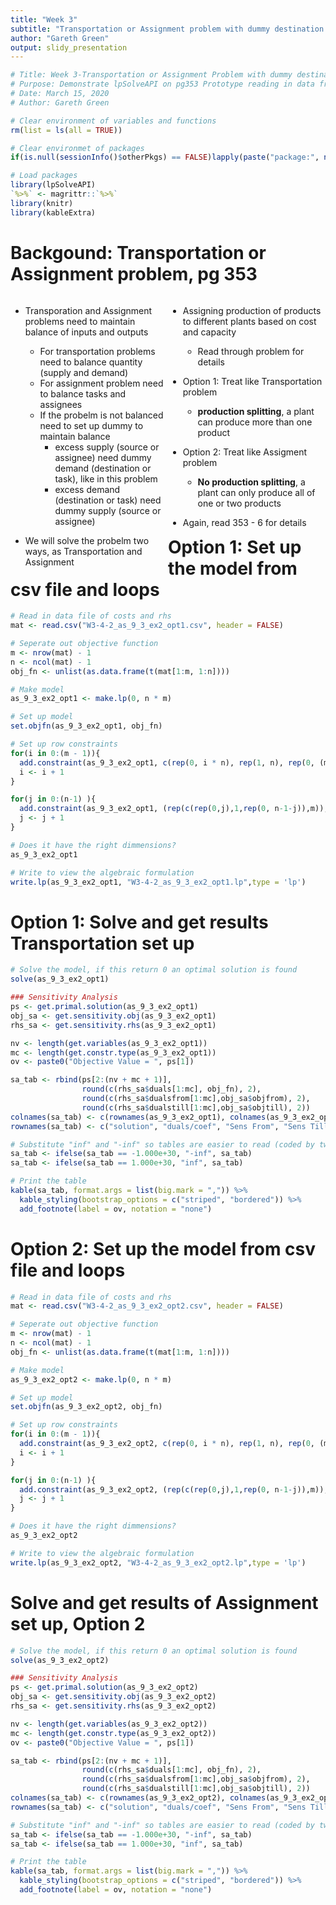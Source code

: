 ```yaml
---
title: "Week 3"
subtitle: "Transportation or Assignment problem with dummy destination reading in data from csv and looping"
author: "Gareth Green"
output: slidy_presentation
---
```


```r
# Title: Week 3-Transportation or Assignment Problem with dummy destination
# Purpose: Demonstrate lpSolveAPI on pg353 Prototype reading in data from csv
# Date: March 15, 2020
# Author: Gareth Green

```

```r
# Clear environment of variables and functions
rm(list = ls(all = TRUE)) 

# Clear environmet of packages
if(is.null(sessionInfo()$otherPkgs) == FALSE)lapply(paste("package:", names(sessionInfo()$otherPkgs), sep=""), detach, character.only = TRUE, unload = TRUE)

```

```r
# Load packages
library(lpSolveAPI)
`%>%` <- magrittr::`%>%`
library(knitr)
library(kableExtra)

```


Backgound: Transportation or Assignment problem, pg 353
=============================================

<div style="float: left; width: 50%;">

+ Transporation and Assignment problems need to maintain balance of inputs and outputs  

  - For transportation problems need to balance quantity (supply and demand)
  - For assignment problem need to balance tasks and assignees
  - If the probelm is not balanced need to set up dummy to maintain balance
    - excess supply (source or assignee) need dummy demand (destination or task), like in this problem
    - excess demand (destination or task) need dummy supply (source or assignee)

+ We will solve the probelm two ways, as Transportation and Assignment

</div>
<div style="float: right; width: 50%;">

+ Assigning production of products to different plants based on cost and capacity

  - Read through problem for details
  
+ Option 1: Treat like Transportation problem

  - **production splitting**, a plant can produce more than one product

+ Option 2: Treat like Assigment problem

  - **No production splitting**, a plant can only produce all  of one or two products

+ Again, read 353 - 6 for details

</div>


Option 1: Set up the model from csv file and loops
=============================================

```r
# Read in data file of costs and rhs
mat <- read.csv("W3-4-2_as_9_3_ex2_opt1.csv", header = FALSE)

# Seperate out objective function
m <- nrow(mat) - 1
n <- ncol(mat) - 1
obj_fn <- unlist(as.data.frame(t(mat[1:m, 1:n])))

# Make model
as_9_3_ex2_opt1 <- make.lp(0, n * m)

# Set up model
set.objfn(as_9_3_ex2_opt1, obj_fn)

# Set up row constraints
for(i in 0:(m - 1)){ 
  add.constraint(as_9_3_ex2_opt1, c(rep(0, i * n), rep(1, n), rep(0, (m-1-i) * n)), "=", mat[(i+1),(n+1)])
  i <- i + 1
}

for(j in 0:(n-1) ){ 
  add.constraint(as_9_3_ex2_opt1, (rep(c(rep(0,j),1,rep(0, n-1-j)),m)), "=", mat[(m+1),(j+1)])
  j <- j + 1
}

# Does it have the right dimmensions?
as_9_3_ex2_opt1

# Write to view the algebraic formulation
write.lp(as_9_3_ex2_opt1, "W3-4-2_as_9_3_ex2_opt1.lp",type = 'lp')

```


Option 1: Solve and get results Transportation set up
=============================================

```r
# Solve the model, if this return 0 an optimal solution is found
solve(as_9_3_ex2_opt1)

```

```r
### Sensitivity Analysis
ps <- get.primal.solution(as_9_3_ex2_opt1)
obj_sa <- get.sensitivity.obj(as_9_3_ex2_opt1)
rhs_sa <- get.sensitivity.rhs(as_9_3_ex2_opt1)

nv <- length(get.variables(as_9_3_ex2_opt1))
mc <- length(get.constr.type(as_9_3_ex2_opt1))
ov <- paste0("Objective Value = ", ps[1])

sa_tab <- rbind(ps[2:(nv + mc + 1)], 
                round(c(rhs_sa$duals[1:mc], obj_fn), 2),
                round(c(rhs_sa$dualsfrom[1:mc],obj_sa$objfrom), 2),
                round(c(rhs_sa$dualstill[1:mc],obj_sa$objtill), 2)) 
colnames(sa_tab) <- c(rownames(as_9_3_ex2_opt1), colnames(as_9_3_ex2_opt1))
rownames(sa_tab) <- c("solution", "duals/coef", "Sens From", "Sens Till")      

# Substitute "inf" and "-inf" so tables are easier to read (coded by two classmates!)
sa_tab <- ifelse(sa_tab == -1.000e+30, "-inf", sa_tab)
sa_tab <- ifelse(sa_tab == 1.000e+30, "inf", sa_tab)

```

```r
# Print the table
kable(sa_tab, format.args = list(big.mark = ",")) %>%
  kable_styling(bootstrap_options = c("striped", "bordered")) %>% 
  add_footnote(label = ov, notation = "none")

```


Option 2: Set up the model from csv file and loops
=============================================

```r
# Read in data file of costs and rhs
mat <- read.csv("W3-4-2_as_9_3_ex2_opt2.csv", header = FALSE)

# Seperate out objective function
m <- nrow(mat) - 1
n <- ncol(mat) - 1
obj_fn <- unlist(as.data.frame(t(mat[1:m, 1:n])))

# Make model
as_9_3_ex2_opt2 <- make.lp(0, n * m)

# Set up model
set.objfn(as_9_3_ex2_opt2, obj_fn)

# Set up row constraints
for(i in 0:(m - 1)){ 
  add.constraint(as_9_3_ex2_opt2, c(rep(0, i * n), rep(1, n), rep(0, (m-1-i) * n)), "=", mat[(i+1),(n+1)])
  i <- i + 1
}

for(j in 0:(n-1) ){ 
  add.constraint(as_9_3_ex2_opt2, (rep(c(rep(0,j),1,rep(0, n-1-j)),m)), "=", mat[(m+1),(j+1)])
  j <- j + 1
}

# Does it have the right dimmensions?
as_9_3_ex2_opt2

# Write to view the algebraic formulation
write.lp(as_9_3_ex2_opt2, "W3-4-2_as_9_3_ex2_opt2.lp",type = 'lp')

```


Solve and get results of Assignment set up, Option 2
=============================================

```r
# Solve the model, if this return 0 an optimal solution is found
solve(as_9_3_ex2_opt2)

```

```r
### Sensitivity Analysis
ps <- get.primal.solution(as_9_3_ex2_opt2)
obj_sa <- get.sensitivity.obj(as_9_3_ex2_opt2)
rhs_sa <- get.sensitivity.rhs(as_9_3_ex2_opt2)

nv <- length(get.variables(as_9_3_ex2_opt2))
mc <- length(get.constr.type(as_9_3_ex2_opt2))
ov <- paste0("Objective Value = ", ps[1])

sa_tab <- rbind(ps[2:(nv + mc + 1)], 
                round(c(rhs_sa$duals[1:mc], obj_fn), 2),
                round(c(rhs_sa$dualsfrom[1:mc],obj_sa$objfrom), 2),
                round(c(rhs_sa$dualstill[1:mc],obj_sa$objtill), 2)) 
colnames(sa_tab) <- c(rownames(as_9_3_ex2_opt2), colnames(as_9_3_ex2_opt2))
rownames(sa_tab) <- c("solution", "duals/coef", "Sens From", "Sens Till")      

# Substitute "inf" and "-inf" so tables are easier to read (coded by two classmates!)
sa_tab <- ifelse(sa_tab == -1.000e+30, "-inf", sa_tab)
sa_tab <- ifelse(sa_tab == 1.000e+30, "inf", sa_tab)

```

```r
# Print the table
kable(sa_tab, format.args = list(big.mark = ",")) %>%
  kable_styling(bootstrap_options = c("striped", "bordered")) %>% 
  add_footnote(label = ov, notation = "none")

```


